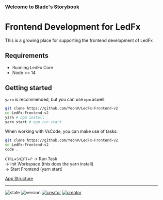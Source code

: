 
<Meta title="BladeBook/Getting Started" />

<style>
  {`
  .sbdocs table tr:nth-child(2n){ background-color: unset }
`}
</style>

### Welcome to Blade's Storybook
# Frontend Development for LedFx

This is a growing place for supporting the frontend development of LedFx

## Requirements

- Running LedFx Core
- Node >= 14 

## Getting started

`yarn` is recommended, but you can use `npm` aswell
```bash
git clone https://github.com/YeonV/LedFx-Frontend-v2
cd LedFx-Frontend-v2
yarn # npm install
yarn start # npm run start
```

When working with VsCode, you can make use of tasks:
```bash
git clone https://github.com/YeonV/LedFx-Frontend-v2
cd LedFx-Frontend-v2
code .
```
`CTRL`+`SHIFT`+`P` -> Run Task<br />
-> Init Workspace (this does the yarn install)<br />
-> Start Frontend (yarn start)

[App Structure](/story/bladebook-app-structure--page)

---

![state](https://img.shields.io/badge/STATE-beta-blue.svg?logo=github&logoColor=white) ![version](https://img.shields.io/github/v/release/YeonV/LedFx-Frontend-v2?label=VERSION&logo=git&logoColor=white) [![creator](https://img.shields.io/badge/CREATOR-Yeon-blue.svg?logo=github&logoColor=white)](https://github.com/YeonV) [![creator](https://img.shields.io/badge/A.K.A-Blade-darkred.svg?logo=github&logoColor=white)](https://github.com/YeonV)
